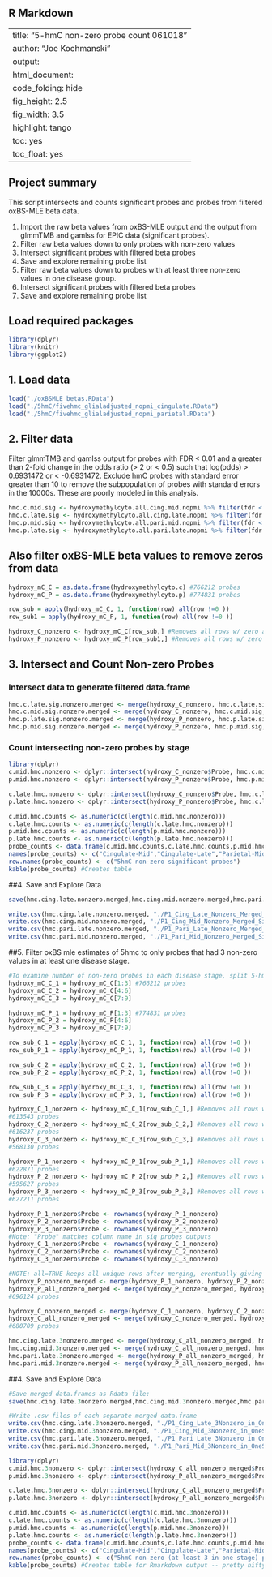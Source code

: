 ## R Markdown

---
title: "5-hmC non-zero probe count 061018"
author: "Joe Kochmanski"
output:
  html_document:
    code_folding: hide
    fig_height: 2.5
    fig_width: 3.5
    highlight: tango
    toc: yes
    toc_float: yes
---
## Project summary

This script intersects and counts significant probes and probes from filtered oxBS-MLE beta data.

1. Import the raw beta values from oxBS-MLE output and the output from glmmTMB and gamlss for EPIC data (significant probes).
2. Filter raw beta values down to only probes with non-zero values
3. Intersect significant probes with filtered beta probes
4. Save and explore remaining probe list
5. Filter raw beta values down to probes with at least three non-zero values in one disease group.
6. Intersect significant probes with filtered beta probes
7. Save and explore remaining probe list

## Load required packages        
```r
library(dplyr)
library(knitr)
library(ggplot2)
```

## 1. Load data
```r
load("./oxBSMLE_betas.RData")
load("./5hmC/fivehmc_glialadjusted_nopmi_cingulate.RData")
load("./5hmC/fivehmc_glialadjusted_nopmi_parietal.RData")
```


## 2. Filter data
Filter glmmTMB and gamlss output for probes with FDR < 0.01 and a greater than 2-fold change in the odds ratio (> 2 or < 0.5) such that log(odds) > 0.6931472 or < -0.6931472. Exclude hmC probes with standard error greater than 10 to remove the subpopulation of probes with standard errors in the 10000s. These are poorly modeled in this analysis.

```r
hmc.c.mid.sig <- hydroxymethylcyto.all.cing.mid.nopmi %>% filter(fdr < 0.01 & `Std. Error` < 10, Estimate < -0.6931472 | Estimate > 0.6931472)
hmc.c.late.sig <- hydroxymethylcyto.all.cing.late.nopmi %>% filter(fdr < 0.01 & `Std. Error` < 10, Estimate < -0.6931472 | Estimate > 0.6931472)
hmc.p.mid.sig <- hydroxymethylcyto.all.pari.mid.nopmi %>% filter(fdr < 0.01 & `Std. Error` < 10, Estimate < -0.6931472 | Estimate > 0.6931472)
hmc.p.late.sig <- hydroxymethylcyto.all.pari.late.nopmi %>% filter(fdr < 0.01& `Std. Error` < 10, Estimate < -0.6931472 | Estimate > 0.6931472)
```

## Also filter oxBS-MLE beta values to remove zeros from data 

```r
hydroxy_mC_C = as.data.frame(hydroxymethylcyto.c) #766212 probes
hydroxy_mC_P = as.data.frame(hydroxymethylcyto.p) #774831 probes
```

```r
row_sub = apply(hydroxy_mC_C, 1, function(row) all(row !=0 ))
row_sub1 = apply(hydroxy_mC_P, 1, function(row) all(row !=0 ))
```

```r
hydroxy_C_nonzero <- hydroxy_mC_C[row_sub,] #Removes all rows w/ zero as a value.
hydroxy_P_nonzero <- hydroxy_mC_P[row_sub1,] #Removes all rows w/ zero as a value.
```

## 3. Intersect and Count Non-zero Probes

### Intersect data to generate filtered data.frame
```r
hmc.c.late.sig.nonzero.merged <- merge(hydroxy_C_nonzero, hmc.c.late.sig, by=c("Probe")) #4806 probes
hmc.c.mid.sig.nonzero.merged <- merge(hydroxy_C_nonzero, hmc.c.mid.sig, by=c("Probe")) #2439 probes
hmc.p.late.sig.nonzero.merged <- merge(hydroxy_P_nonzero, hmc.p.late.sig, by=c("Probe")) #2314 probes
hmc.p.mid.sig.nonzero.merged <- merge(hydroxy_P_nonzero, hmc.p.mid.sig, by=c("Probe")) #3185 probes
```

### Count intersecting non-zero probes by stage
```r
library(dplyr)
c.mid.hmc.nonzero <- dplyr::intersect(hydroxy_C_nonzero$Probe, hmc.c.mid.sig$Probe)
p.mid.hmc.nonzero <- dplyr::intersect(hydroxy_P_nonzero$Probe, hmc.p.mid.sig$Probe)

c.late.hmc.nonzero <- dplyr::intersect(hydroxy_C_nonzero$Probe, hmc.c.late.sig$Probe)
p.late.hmc.nonzero <- dplyr::intersect(hydroxy_P_nonzero$Probe, hmc.c.late.sig$Probe)

c.mid.hmc.counts <- as.numeric(c(length(c.mid.hmc.nonzero)))
c.late.hmc.counts <- as.numeric(c(length(c.late.hmc.nonzero)))
p.mid.hmc.counts <- as.numeric(c(length(p.mid.hmc.nonzero)))
p.late.hmc.counts <- as.numeric(c(length(p.late.hmc.nonzero)))
probe_counts <- data.frame(c.mid.hmc.counts,c.late.hmc.counts,p.mid.hmc.counts,p.late.hmc.counts)
names(probe_counts) <- c("Cingulate-Mid","Cingulate-Late","Parietal-Mid","Parietal-Late")
row.names(probe_counts) <- c("5hmC non-zero significant probes")                         
kable(probe_counts) #Creates table
```

##4. Save and Explore Data

```r
save(hmc.cing.late.nonzero.merged,hmc.cing.mid.nonzero.merged,hmc.pari.late.nonzero.merged,hmc.pari.mid.nonzero.merged, file = "./sig.hmc.nonzero.stage.RData")
```

```r
write.csv(hmc.cing.late.nonzero.merged, "./P1_Cing_Late_Nonzero_Merged_SigProbes_061018.csv")
write.csv(hmc.cing.mid.nonzero.merged, "./P1_Cing_Mid_Nonzero_Merged_SigProbes_061018.csv")
write.csv(hmc.pari.late.nonzero.merged, "./P1_Pari_Late_Nonzero_Merged_SigProbes_061018.csv")
write.csv(hmc.pari.mid.nonzero.merged, "./P1_Pari_Mid_Nonzero_Merged_SigProbes_061018.csv")
```


##5. Filter oxBS mle estimates of 5hmc to only probes that had 3 non-zero values in at least one disease stage.

```r
#To examine number of non-zero probes in each disease stage, split 5-hmC #data.frames into 5-hmC beta data for each disease stage.
hydroxy_mC_C_1 = hydroxy_mC_C[1:3] #766212 probes
hydroxy_mC_C_2 = hydroxy_mC_C[4:6] 
hydroxy_mC_C_3 = hydroxy_mC_C[7:9] 

hydroxy_mC_P_1 = hydroxy_mC_P[1:3] #774831 probes
hydroxy_mC_P_2 = hydroxy_mC_P[4:6] 
hydroxy_mC_P_3 = hydroxy_mC_P[7:9] 
```

```r
row_sub_C_1 = apply(hydroxy_mC_C_1, 1, function(row) all(row !=0 ))
row_sub_P_1 = apply(hydroxy_mC_P_1, 1, function(row) all(row !=0 ))

row_sub_C_2 = apply(hydroxy_mC_C_2, 1, function(row) all(row !=0 ))
row_sub_P_2 = apply(hydroxy_mC_P_2, 1, function(row) all(row !=0 ))

row_sub_C_3 = apply(hydroxy_mC_C_3, 1, function(row) all(row !=0 ))
row_sub_P_3 = apply(hydroxy_mC_P_3, 1, function(row) all(row !=0 ))
```

```r

hydroxy_C_1_nonzero <- hydroxy_mC_C_1[row_sub_C_1,] #Removes all rows w/ zero as a value.
#613543 probes
hydroxy_C_2_nonzero <- hydroxy_mC_C_2[row_sub_C_2,] #Removes all rows w/ zero as a value.
#616237 probes
hydroxy_C_3_nonzero <- hydroxy_mC_C_3[row_sub_C_3,] #Removes all rows w/ zero as a value.
#568130 probes

hydroxy_P_1_nonzero <- hydroxy_mC_P_1[row_sub_P_1,] #Removes all rows w/ zero as a value.
#622871 probes
hydroxy_P_2_nonzero <- hydroxy_mC_P_2[row_sub_P_2,] #Removes all rows w/ zero as a value.
#595627 probes
hydroxy_P_3_nonzero <- hydroxy_mC_P_3[row_sub_P_3,] #Removes all rows w/ zero as a value.
#627211 probes
```

```r

hydroxy_P_1_nonzero$Probe <- rownames(hydroxy_P_1_nonzero)
hydroxy_P_2_nonzero$Probe <- rownames(hydroxy_P_2_nonzero)
hydroxy_P_3_nonzero$Probe <- rownames(hydroxy_P_3_nonzero)
#Note: "Probe" matches column name in sig probes outputs
hydroxy_C_1_nonzero$Probe <- rownames(hydroxy_C_1_nonzero) 
hydroxy_C_2_nonzero$Probe <- rownames(hydroxy_C_2_nonzero) 
hydroxy_C_3_nonzero$Probe <- rownames(hydroxy_C_3_nonzero) 
```

```r
#NOTE: all=TRUE keeps all unique rows after merging, eventually giving a complete set of probes with at least one disease stage with 3 non-zero values.
hydroxy_P_nonzero_merged <- merge(hydroxy_P_1_nonzero, hydroxy_P_2_nonzero, all=TRUE)
hydroxy_P_all_nonzero_merged <- merge(hydroxy_P_nonzero_merged, hydroxy_P_3_nonzero, all=TRUE)
#696124 probes

hydroxy_C_nonzero_merged <- merge(hydroxy_C_1_nonzero, hydroxy_C_2_nonzero, all=TRUE)
hydroxy_C_all_nonzero_merged <- merge(hydroxy_C_nonzero_merged, hydroxy_C_3_nonzero, all=TRUE)
#680709 probes
```

```r
hmc.cing.late.3nonzero.merged <- merge(hydroxy_C_all_nonzero_merged, hmc.c.late.sig, by=c("Probe")) #10398
hmc.cing.mid.3nonzero.merged <- merge(hydroxy_C_all_nonzero_merged, hmc.c.mid.sig, by=c("Probe")) #7739
hmc.pari.late.3nonzero.merged <- merge(hydroxy_P_all_nonzero_merged, hmc.p.late.sig, by=c("Probe")) #8083
hmc.pari.mid.3nonzero.merged <- merge(hydroxy_P_all_nonzero_merged, hmc.p.mid.sig, by=c("Probe")) #8712
```

##4. Save and Explore Data

```r
#Save merged data.frames as Rdata file:
save(hmc.cing.late.3nonzero.merged,hmc.cing.mid.3nonzero.merged,hmc.pari.late.3nonzero.merged,hmc.pari.mid.3nonzero.merged, file = "./sig.hmc.3nonzero.in.1stage.RData")

#Write .csv files of each separate merged data.frame
write.csv(hmc.cing.late.3nonzero.merged, "./P1_Cing_Late_3Nonzero_in_OneStage_SigProbes_061018.csv")
write.csv(hmc.cing.mid.3nonzero.merged, "./P1_Cing_Mid_3Nonzero_in_OneStage_SigProbes_061018.csv")
write.csv(hmc.pari.late.3nonzero.merged, "./P1_Pari_Late_3Nonzero_in_OneStage_SigProbes_061018.csv")
write.csv(hmc.pari.mid.3nonzero.merged, "./P1_Pari_Mid_3Nonzero_in_OneStage_SigProbes_061018.csv")
```

```r
library(dplyr)
c.mid.hmc.3nonzero <- dplyr::intersect(hydroxy_C_all_nonzero_merged$Probe, hmc.c.mid.sig$Probe)
p.mid.hmc.3nonzero <- dplyr::intersect(hydroxy_P_all_nonzero_merged$Probe, hmc.p.mid.sig$Probe)

c.late.hmc.3nonzero <- dplyr::intersect(hydroxy_C_all_nonzero_merged$Probe, hmc.c.late.sig$Probe)
p.late.hmc.3nonzero <- dplyr::intersect(hydroxy_P_all_nonzero_merged$Probe, hmc.p.late.sig$Probe)

c.mid.hmc.counts <- as.numeric(c(length(c.mid.hmc.3nonzero)))
c.late.hmc.counts <- as.numeric(c(length(c.late.hmc.3nonzero)))
p.mid.hmc.counts <- as.numeric(c(length(p.mid.hmc.3nonzero)))
p.late.hmc.counts <- as.numeric(c(length(p.late.hmc.3nonzero)))
probe_counts <- data.frame(c.mid.hmc.counts,c.late.hmc.counts,p.mid.hmc.counts,p.late.hmc.counts)
names(probe_counts) <- c("Cingulate-Mid","Cingulate-Late","Parietal-Mid","Parietal-Late")
row.names(probe_counts) <- c("5hmC non-zero (at least 3 in one stage) probes")
kable(probe_counts) #Creates table for Rmarkdown output -- pretty nifty!
```

